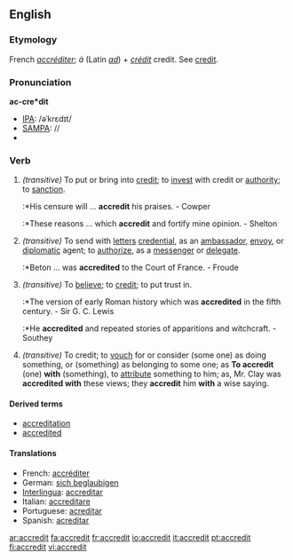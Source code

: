 ==English==

===Etymology===
French ''[[accréditer]]''; ''à'' (Latin ''[[ad]]'') + ''[[crédit]]'' credit. See [[credit]].

===Pronunciation===
'''ac-cre*dit'''
*[[IPA]]: /əˈkrɛdɪt/
*[[SAMPA]]: //
*{{audio|en-us-accredit.ogg|Audio (US)}}


===Verb===
{{en-verb}}

# ''(transitive)'' To put or bring into [[credit]]; to [[invest]] with credit or [[authority]]; to [[sanction]].
#:*His censure will ... '''accredit''' his praises. - Cowper
#:*These reasons ... which '''accredit''' and fortify mine opinion. - Shelton
# ''(transitive)'' To send with [[letter]]s [[credential]], as an [[ambassador]], [[envoy]], or [[diplomatic]] agent; to [[authorize]], as a [[messenger]] or [[delegate]].
#:*Beton ... was '''accredited''' to the Court of France. - Froude
# ''(transitive)'' To [[believe]]; to [[credit]]; to put trust in.
#:*The version of early Roman history which was '''accredited''' in the fifth century. - Sir G. C. Lewis
#:*He '''accredited''' and repeated stories of apparitions and witchcraft. - Southey
# ''(transitive)'' To credit; to [[vouch]] for or consider (some one) as doing something, or (something) as belonging to some one; as '''To accredit''' (one) '''with''' (something), to [[attribute]] something to him; as, Mr. Clay was '''accredited with''' these views; they '''accredit''' him '''with''' a wise saying.

====Derived terms====
* [[accreditation]]
* [[accredited]]

====Translations====
*French: [[accréditer]]
*German: [[sich beglaubigen]]
*[[Interlingua]]: [[accreditar]]
*Italian: [[accreditare]]
*Portuguese: [[acreditar]]
*Spanish: [[acreditar]]

[[ar:accredit]]
[[fa:accredit]]
[[fr:accredit]]
[[io:accredit]]
[[it:accredit]]
[[pt:accredit]]
[[fi:accredit]]
[[vi:accredit]]